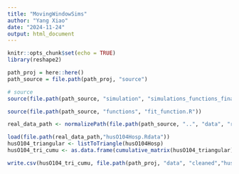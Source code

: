 ```yaml
---
title: "MovingWindowSims"
author: "Yang Xiao"
date: "2024-11-24"
output: html_document
---
```


```r
knitr::opts_chunk$set(echo = TRUE)
library(reshape2)
```

```r
path_proj = here::here()
path_source = file.path(path_proj, "source")

# source
source(file.path(path_source, "simulation", "simulations_functions_final.R"))

```

```r
source(file.path(path_source, "functions", "fit_function.R"))

real_data_path <- normalizePath(file.path(path_source, "..", "data", "raw")) # data path

load(file.path(real_data_path,"husO104Hosp.Rdata"))
husO104_triangular <- listToTriangle(husO104Hosp)
husO104_tri_cumu <- as.data.frame(cumulative_matrix(husO104_triangular))

write.csv(husO104_tri_cumu, file.path(path_proj, "data", "cleaned","husO104_tri_cumu.csv"))
```






